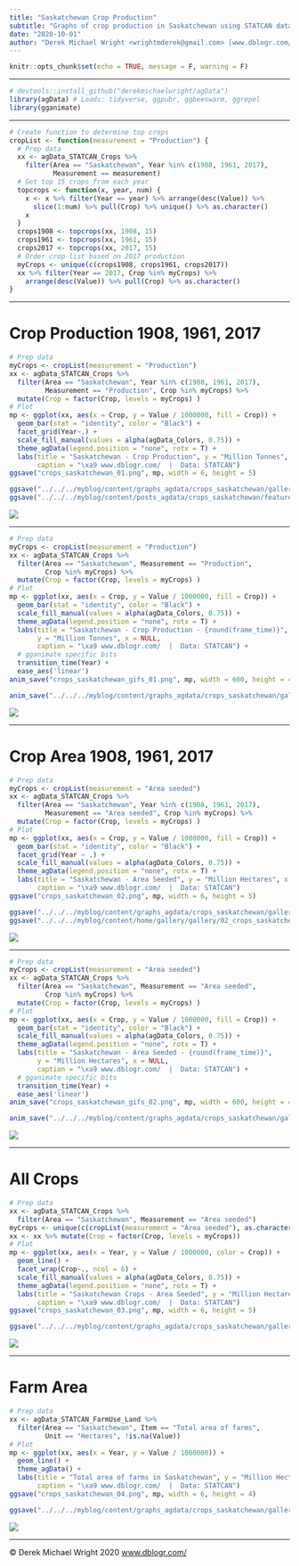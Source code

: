 ```yaml
---
title: "Saskatchewan Crop Production"
subtitle: "Graphs of crop production in Saskatchewan using STATCAN data"
date: "2020-10-01"
author: "Derek Michael Wright <wrightmderek@gmail.com> [www.dblogr.com/](https://dblogr.com/) [-Image Gallery-](https://dblogr.com/graphs_agdata/crops_saskatchewan/)"
---
```


```r
knitr::opts_chunk$set(echo = TRUE, message = F, warning = F)
```

---

```r
# devtools::install_github("derekmichaelwright/agData")
library(agData) # Loads: tidyverse, ggpubr, ggbeeswarm, ggrepel
library(gganimate)
```

---

```r
# Create function to determine top crops
cropList <- function(measurement = "Production") {
  # Prep data
  xx <- agData_STATCAN_Crops %>% 
    filter(Area == "Saskatchewan", Year %in% c(1908, 1961, 2017),
           Measurement == measurement)
  # Get top 15 crops from each year
  topcrops <- function(x, year, num) {
    x <- x %>% filter(Year == year) %>% arrange(desc(Value)) %>% 
      slice(1:num) %>% pull(Crop) %>% unique() %>% as.character()
    x
  }
  crops1908 <- topcrops(xx, 1908, 15)
  crops1961 <- topcrops(xx, 1961, 15)
  crops2017 <- topcrops(xx, 2017, 15)
  # Order crop list based on 2017 production
  myCrops <- unique(c(crops1908, crops1961, crops2017))
  xx %>% filter(Year == 2017, Crop %in% myCrops) %>%
    arrange(desc(Value)) %>% pull(Crop) %>% as.character()
}
```

---

# Crop Production 1908, 1961, 2017

```r
# Prep data
myCrops <- cropList(measurement = "Production")
xx <- agData_STATCAN_Crops %>% 
  filter(Area == "Saskatchewan", Year %in% c(1908, 1961, 2017),
         Measurement == "Production", Crop %in% myCrops) %>%
  mutate(Crop = factor(Crop, levels = myCrops) )
# Plot
mp <- ggplot(xx, aes(x = Crop, y = Value / 1000000, fill = Crop)) + 
  geom_bar(stat = "identity", color = "Black") + 
  facet_grid(Year~.) + 
  scale_fill_manual(values = alpha(agData_Colors, 0.75)) +
  theme_agData(legend.position = "none", rotx = T) + 
  labs(title = "Saskatchewan - Crop Production", y = "Million Tonnes", x = NULL,
       caption = "\xa9 www.dblogr.com/  |  Data: STATCAN")
ggsave("crops_saskatchewan_01.png", mp, width = 6, height = 5)
```

```r
ggsave("../../../myblog/content/graphs_agdata/crops_saskatchewan/gallery/gallery/crops_saskatchewan_01.png", mp, width = 6, height = 5)
ggsave("../../../myblog/content/posts_agdata/crops_saskatchewan/featured.png", mp, width = 6, height = 5)
```

![](crops_saskatchewan_01.png)

---

```r
# Prep data
myCrops <- cropList(measurement = "Production")
xx <- agData_STATCAN_Crops %>% 
  filter(Area == "Saskatchewan", Measurement == "Production", 
         Crop %in% myCrops) %>%
  mutate(Crop = factor(Crop, levels = myCrops) )
# Plot
mp <- ggplot(xx, aes(x = Crop, y = Value / 1000000, fill = Crop)) + 
  geom_bar(stat = "identity", color = "Black") + 
  scale_fill_manual(values = alpha(agData_Colors, 0.75)) +
  theme_agData(legend.position = "none", rotx = T) + 
  labs(title = "Saskatchewan - Crop Production - {round(frame_time)}", 
       y = "Million Tonnes", x = NULL,
       caption = "\xa9 www.dblogr.com/  |  Data: STATCAN") +
  # gganimate specific bits
  transition_time(Year) +
  ease_aes('linear')
anim_save("crops_saskatchewan_gifs_01.png", mp, width = 600, height = 400)
```

```r
anim_save("../../../myblog/content/graphs_agdata/crops_saskatchewan/gallery/gallery/crops_saskatchewan_gifs_01.png", mp, width = 600, height = 400)
```

![](crops_saskatchewan_gifs_01.png)

---

# Crop Area 1908, 1961, 2017

```r
# Prep data
myCrops <- cropList(measurement = "Area seeded")
xx <- agData_STATCAN_Crops %>% 
  filter(Area == "Saskatchewan", Year %in% c(1908, 1961, 2017),
         Measurement == "Area seeded", Crop %in% myCrops) %>%
  mutate(Crop = factor(Crop, levels = myCrops) )
# Plot
mp <- ggplot(xx, aes(x = Crop, y = Value / 1000000, fill = Crop)) + 
  geom_bar(stat = "identity", color = "Black") + 
  facet_grid(Year ~ .) + 
  scale_fill_manual(values = alpha(agData_Colors, 0.75)) +
  theme_agData(legend.position = "none", rotx = T) + 
  labs(title = "Saskatchewan - Area Seeded", y = "Million Hectares", x = NULL,
       caption = "\xa9 www.dblogr.com/  |  Data: STATCAN")
ggsave("crops_saskatchewan_02.png", mp, width = 6, height = 5)
```

```r
ggsave("../../../myblog/content/graphs_agdata/crops_saskatchewan/gallery/gallery/crops_saskatchewan_02.png", mp, width = 6, height = 5)
ggsave("../../../myblog/content/home/gallery/gallery/02_crops_saskatchewan_02.png", mp, width = 6, height = 5)
```

![](crops_saskatchewan_02.png)

---

```r
# Prep data
myCrops <- cropList(measurement = "Area seeded")
xx <- agData_STATCAN_Crops %>% 
  filter(Area == "Saskatchewan", Measurement == "Area seeded", 
         Crop %in% myCrops) %>%
  mutate(Crop = factor(Crop, levels = myCrops) )
# Plot
mp <- ggplot(xx, aes(x = Crop, y = Value / 1000000, fill = Crop)) + 
  geom_bar(stat = "identity", color = "Black") + 
  scale_fill_manual(values = alpha(agData_Colors, 0.75)) +
  theme_agData(legend.position = "none", rotx = T) + 
  labs(title = "Saskatchewan - Area Seeded - {round(frame_time)}", 
       y = "Million Hectares", x = NULL,
       caption = "\xa9 www.dblogr.com/  |  Data: STATCAN") +
  # gganimate specific bits
  transition_time(Year) +
  ease_aes('linear')
anim_save("crops_saskatchewan_gifs_02.png", mp, width = 600, height = 400)
```

```r
anim_save("../../../myblog/content/graphs_agdata/crops_saskatchewan/gallery/gallery/crops_saskatchewan_gifs_02.png", mp, width = 600, height = 400)
```

![](crops_saskatchewan_02.png)

---

# All Crops

```r
# Prep data
xx <- agData_STATCAN_Crops %>% 
  filter(Area == "Saskatchewan", Measurement == "Area seeded") 
myCrops <- unique(c(cropList(measurement = "Area seeded"), as.character(xx$Crop)))
xx <- xx %>% mutate(Crop = factor(Crop, levels = myCrops))
# Plot
mp <- ggplot(xx, aes(x = Year, y = Value / 1000000, color = Crop)) + 
  geom_line() + 
  facet_wrap(Crop~., ncol = 6) + 
  scale_fill_manual(values = alpha(agData_Colors, 0.75)) +
  theme_agData(legend.position = "none", rotx = T) + 
  labs(title = "Saskatchewan Crops - Area Seeded", y = "Million Hectares", x = NULL,
       caption = "\xa9 www.dblogr.com/  |  Data: STATCAN")
ggsave("crops_saskatchewan_03.png", mp, width = 6, height = 5)
```

```r
ggsave("../../../myblog/content/graphs_agdata/crops_saskatchewan/gallery/gallery/crops_saskatchewan_03.png", mp, width = 6, height = 5)
```

![](crops_saskatchewan_03.png)

---

# Farm Area

```r
# Prep data
xx <- agData_STATCAN_FarmUse_Land %>% 
  filter(Area == "Saskatchewan", Item == "Total area of farms", 
         Unit == "Hectares", !is.na(Value))
# Plot
mp <- ggplot(xx, aes(x = Year, y = Value / 1000000)) + 
  geom_line() +
  theme_agData() +
  labs(title = "Total area of farms in Saskatchewan", y = "Million Hectares", x = NULL,
       caption = "\xa9 www.dblogr.com/  |  Data: STATCAN")
ggsave("crops_saskatchewan_04.png", mp, width = 6, height = 4)
```

```r
ggsave("../../../myblog/content/graphs_agdata/crops_saskatchewan/gallery/gallery/crops_saskatchewan_04.png", mp, width = 6, height = 4)
```

![](crops_saskatchewan_04.png)

---

&copy; Derek Michael Wright 2020 [www.dblogr.com/](https://dblogr.netlify.com/)